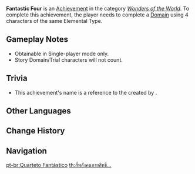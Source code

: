 {{Achievement Infobox
|title        = 
|id           = 82052
|order id     = 2052
|category     = Wonders of the World
|description  = Complete a [[Domain]] using 4 characters of the same Elemental Type.
|requirements = 
|primogems    = 10
|tracking     = 
|hidden       = 1
|topic        = 
|type         = Exploration
}}
'''Fantastic Four''' is an [[Achievement]] in the category ''[[Wonders of the World]]''. To complete this achievement, the player needs to complete a [[Domain]] using 4 characters of the same Elemental Type.

==Gameplay Notes==
*Obtainable in Single-player mode only.
*Story Domain/Trial characters will not count.

==Trivia==
*This achievement's name is a reference to the {{w|Fantastic Four|eponymous superhero group}} created by {{w|Marvel Comics}}.
<!--==Video Guides==
{{EVT
|video1   = 
|caption1 = 
}}
-->
==Other Languages==
{{Other Languages
|en      = Fantastic Four
|zhs     = 神奇四…
|zhs_rm  = Shénqí Sì...
|zht     = 神奇四…
|zht_rm  = Shénqí Sì...
|zh_tl   = 
|ja      = 四絃一撥
|ja_rm   = Yongen Ichibachi{{Assumed}}
|ja_tl   = Four Strings, One Plectrum
|ko      = 판타스틱 포…
|ko_rm   = Pantaseutik Po...
|ko_tl   = Fantastic Four...
|es      = Los cuatro fantásticos
|es_tl   = The Fantastic Four
|fr      = Les Quatre Fantastiques
|fr_tl   = The Fantastic Four
|ru      = Фантастическая четвёрка
|ru_tl   = The Fantastic Four
|th      = สี่พลังคนกายสิทธิ์...
|th_rm   = 
|th_tl   = 
|vi      = Bộ tứ thần kỳ...
|vi_tl   = 
|de      = Die Fantastischen Vier
|de_tl   = The Fantastic Four
|id      = Fantastic Four
|pt      = Quarteto Fantástico
|pt_tl   = 
|tr      = Fantastik Dörtlü
|tr_tl   = 
|it      = I fantastici quattro
|it_tl   = 
}}

==Change History==
{{Change History|1.0}}
<!--
==References==
{{Reflist}}
-->
==Navigation==
{{Achievement Navbox|Wonders of the World|Exploration}}

[[pt-br:Quarteto Fantástico]]
[[th:สี่พลังคนกายสิทธิ์...]]